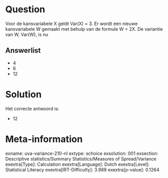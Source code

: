 Question
========

Voor de kansvariabele X geldt Var(X) = 3. Er wordt een nieuwe
kansvariabele W gemaakt met behulp van de formule W = 2X. De variantie
van W, Var(W), is nu


Answerlist
----------

* 4
* 6
* 12

Solution
========

Het correcte antwoord is: 

* 12

Meta-information
================
exname: uva-variance-210-nl
extype: schoice
exsolution: 001
exsection: Descriptive statistics/Summary Statistics/Measures of Spread/Variance
exextra[Type]: Calculation
exextra[Language]: Dutch
exextra[Level]: Statistical Literacy
exextra[IRT-Difficulty]: 3.988
exextra[p-value]: 0.1264

